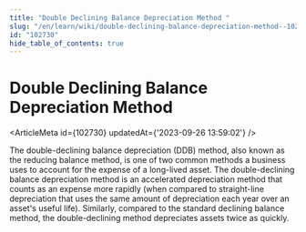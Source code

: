 ```yaml
---
title: "Double Declining Balance Depreciation Method "
slug: "/en/learn/wiki/double-declining-balance-depreciation-method--102730"
id: "102730"
hide_table_of_contents: true
---
```



# Double Declining Balance Depreciation Method 

<ArticleMeta id={102730} updatedAt={'2023-09-26 13:59:02'} />
<div className='border-solid border-b border-t-0 my-4 border-[var(--ifm-color-gray-300)]' />

The double-declining balance depreciation (DDB) method, also known as the reducing balance method, is one of two common methods a business uses to account for the expense of a long-lived asset. The double-declining balance depreciation method is an accelerated depreciation method that counts as an expense more rapidly (when compared to straight-line depreciation that uses the same amount of depreciation each year over an asset's useful life). Similarly, compared to the standard declining balance method, the double-declining method depreciates assets twice as quickly.
